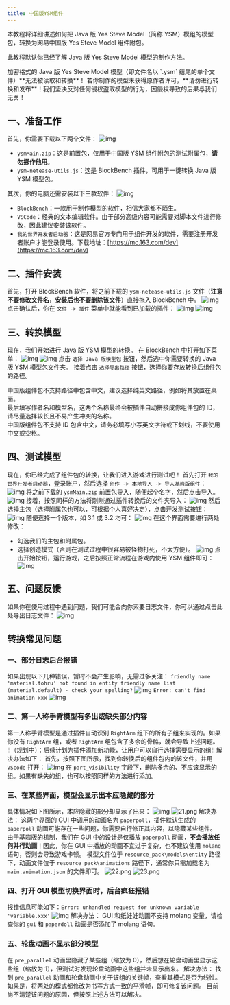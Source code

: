 ```yaml
---
title: 中国版YSM组件
---
```



本教程将详细讲述如何把 Java 版 Yes Steve Model（简称 YSM）模组的模型包，转换为网易中国版 Yes Steve Model 组件附包。

此教程默认你已经了解 Java 版 Yes Steve Model 模型的制作方法。

<Aside type="caution">
  加密格式的 Java 版 Yes Steve Model 模型（即文件名以 `.ysm`
  结尾的单个文件）**无法被读取和转换**！
  若你制作的模型未获得原作者许可，**请勿进行转换和发布**！我们坚决反对任何侵权盗取模型的行为，因侵权导致的后果与我们无关！
</Aside>

## 一、准备工作

首先，你需要下载以下两个文件：
![img](/images/WiIGQSLgq2A8rdF.png)

- `ysmMain.zip`：这是前置包，仅用于中国版 YSM 组件附包的测试附属包，**请勿挪作他用**。
- `ysm-netease-utils.js`：这是 BlockBench 插件，可用于一键转换 Java 版 YSM 模型包。

<FileCard
  name="ysm-netease-utils.js"
  size="442 KB"
  url="/files/ysm-netease-utils.js"
/>

其次，你的电脑还需安装以下三款软件：
![img](/images/p5jxLacNJkVRQgl.png)

- `BlockBench`：一款用于制作模型的软件，相信大家都不陌生。
- `VSCode`：经典的文本编辑软件。由于部分高级内容可能需要对脚本文件进行修改，因此建议安装该软件。
- `我的世界开发者启动器`：这是网易官方专门用于组件开发的软件，需要注册开发者账户才能登录使用。下载地址：[https://mc.163.com/dev](https://mc.163.com/dev)

## 二、插件安装

首先，打开 BlockBench 软件，将之前下载的 `ysm-netease-utils.js` 文件（**注意不要修改文件名，安装后也不要删除该文件**）直接拖入 BlockBench 中。
![img](/images/1aQ39gqfGRCjrPc.png)
点击确认后，你在 `文件 -> 插件` 菜单中就能看到已加载的插件：
![img](/images/rh7paZYUKB13NjE.png)
![img](/images/EltwBoCvgDxus64.png)

## 三、转换模型

现在，我们开始进行 Java 版 YSM 模型的转换。
在 BlockBench 中打开如下菜单：
![img](/images/ailrDY1VGJ8uXfd.png)
![img](/images/SI8qWfDuMgdmkn7.png)
点击 `选择 Java 版模型包` 按钮，然后选中你需要转换的 Java 版 YSM 模型包文件夹。
接着点击 `选择导出路径` 按钮，选择你要存放转换后组件包的路径。

<Aside>
  中国版组件包不支持路径中包含中文，建议选择纯英文路径，例如将其放置在桌面。
</Aside>
最后填写作者名和模型名，这两个名称最终会被插件自动拼接成你组件包的 ID，请尽量选择较长且不易产生冲突的名称。
<Aside>
  中国版组件包不支持 ID
  包含中文，请务必填写小写英文字符或下划线，不要使用中文或空格。
</Aside>

## 四、测试模型

现在，你已经完成了组件包的转换，让我们进入游戏进行测试吧！
首先打开 `我的世界开发者启动器`，登录账户，然后选择 `创作 -> 本地导入 -> 导入基岩版组件`：
![img](/images/Spsc9gmIo13udVa.png)
将之前下载的 `ysmMain.zip` 前置包导入，随便起个名字，然后点击导入。
![img](/images/mLuF12gj5IzSJZx.png)
接着，按照同样的方法将刚刚通过插件转换后的文件夹导入：
![img](/images/xQgAlP5dIvmGfiX.png)
然后选择主包（选择附属包也可以，可根据个人喜好决定），点击开发测试按钮：
![img](/images/JROyAUMZbsta1oE.png)
随便选择一个版本，如 3.1 或 3.2 均可：
![img](/images/haFymdDS31AKCMr.png)
在这个界面需要进行两处修改：

- 勾选我们的主包和附属包。
- 选择创造模式（否则在测试过程中很容易被怪物打死，不太方便）。
  ![img](/images/WgS3JU4BQuAXhRL.png)
  点击开始按钮，运行游戏，之后按照正常流程在游戏内使用 YSM 组件即可：
  ![img](/images/bGRXdTnQjYivkH6.png)

## 五、问题反馈

如果你在使用过程中遇到问题，我们可能会向你索要日志文件，你可以通过点击此处导出日志文件：
![img](/images/FxkE21hGWM9i3jX.png)

## 转换常见问题

### 一、部分日志后台报错

如果出现以下几种错误，暂时不会产生影响，无需过多关注：
`friendly name 'material.tohru' not found in entity friendly name list (material.default) - check your spelling?`
![img](/images/C4Ncf6ZkIeqmJrn.png)
`Error: can't find animation xxx`
![img](/images/jbEFC5zc8LTnGvl.png)

### 二、第一人称手臂模型有多出或缺失部分内容

第一人称手臂模型是通过插件自动识别 `RightArm` 组下的所有子组来实现的。如果你没有 `RightArm` 组，或者 `RightArm` 组包含了多余的骨骼，就会导致上述问题。
!!（规划中）：后续计划为插件添加新功能，让用户可以自行选择需要显示的组!!
解决办法如下：
首先，按照下图所示，找到你转换后的组件包内的该文件，并用 `VScode` 打开：
![img](/images/yIpkr4SGvaRwdCJ.png)
在 `part_visibility` 字段下，删除多余的、不应该显示的组。如果有缺失的组，也可以按照同样的方法进行添加。

### 三、在某些界面，模型会显示出本应隐藏的部分

具体情况如下图所示，本应隐藏的部分却显示了出来：
![img](/images/VvZHTMIfz3ODLhU.png)
![21.png](/images/Dmv6nH5WSFZp2Qo.png)
解决办法：
这两个界面的 GUI 中调用的动画名为 `paperpoll`，插件默认生成的 `paperpoll` 动画可能存在一些问题，你需要自行修正其内容，以隐藏某些组件。
由于基岩版的机制，我们在 GUI 中的设计是仅播放 `paperpoll` 动画，**不会播放任何并行动画**！因此，你在 GUI 中播放的动画不宜过于复杂，也不建议使用 `molang` 语句，否则会导致游戏卡顿。
模型文件位于 `resource_pack\models\entity` 路径下，动画文件位于 `resource_pack\animations` 路径下，通常你只需加载名为 `main.animation.json` 的文件即可。
![22.png](/images/EakQb85KMFJj3WR.png)
![23.png](/images/P38Ks4EwHhCuG2y.png)

### 四、打开 GUI 模型切换界面时，后台疯狂报错

报错信息可能如下：`Error: unhandled request for unknown variable 'variable.xxx'`
![img](/images/UHCodeBYLnRyIOw.png)
解决办法：
GUI 和纸娃娃动画不支持 molang 变量，请检查你的 `gui` 和 `paperdoll` 动画是否添加了 molang 语句。

### 五、轮盘动画不显示部分模型

在 `pre_parallel` 动画里隐藏了某些组（缩放为 0），然后想在轮盘动画里显示这些组（缩放为 1），但测试时发现轮盘动画中这些组并未显示出来。
解决办法：
找到 `pre_parallel` 动画和轮盘动画中关于该组的关键帧，查看其模式是否为线性。如果是，将两处的模式都修改为书写方式一致的平滑帧，即可修复该问题。
目前尚不清楚该问题的原因，但按照上述方法可以解决。
